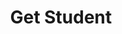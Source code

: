 ---
title: "Get Student"
openapi: "GET /students/{id}"
description: "Description of your new file."
---